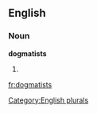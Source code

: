
==English==

===Noun===
'''dogmatists'''

# {{plural of|[[dogmatist]]}}

[[Category:English plurals]]

[[fr:dogmatists]]
